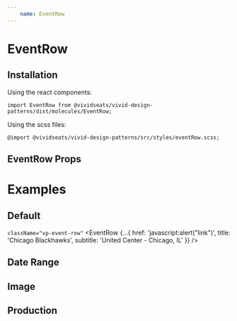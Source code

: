 ```yaml
---
    name: EventRow
---
```





# EventRow
## Installation
Using the react components:

`import EventRow from @vividseats/vivid-design-patterns/dist/molecules/EventRow;`

Using the scss files:

`@import @vividseats/vivid-design-patterns/src/styles/eventRow.scss;`

## EventRow Props
<PropsTable of={EventRow}/>

# Examples

## Default
`className="vp-event-row"`
<Playground>
    <EventRow {...{
        href: 'javascript:alert("link")',
        title: 'Chicago Blackhawks',
        subtitle: 'United Center - Chicago, IL'
    }} />
</Playground>

## Date Range
<Playground>
    <EventRow {...{
        dateRange: 'Aug 21. 2018 - Sept 16, 2018',
        href: 'javascript:alert("link")',
        title: 'Chicago Blackhawks',
        type: 'dateRange',
        subtitle: 'United Center - Chicago, IL'
    }} />
</Playground>

## Image
<Playground>
    <EventRow {...{
        href: 'javascript:alert("link")',
        title: 'Chicago Blackhawks',
        type: 'image',
        subtitle: 'United Center - Chicago, IL'
    }} />
</Playground>

## Production
<Playground>
    <EventRow {...{
        href: 'javascript:alert("link")',
        title: 'Chicago Blackhawks',
        type: 'production',
        subtitle: 'United Center - Chicago, IL',
        production: {
            dayOfWeek: 'Wed',
            month: 'May',
            date: '28',
            time: '7:05 PM'
        }
    }} />
</Playground>
